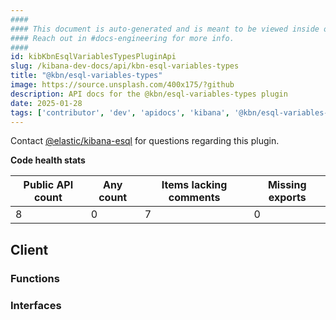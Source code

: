 ```yaml
---
####
#### This document is auto-generated and is meant to be viewed inside our experimental, new docs system.
#### Reach out in #docs-engineering for more info.
####
id: kibKbnEsqlVariablesTypesPluginApi
slug: /kibana-dev-docs/api/kbn-esql-variables-types
title: "@kbn/esql-variables-types"
image: https://source.unsplash.com/400x175/?github
description: API docs for the @kbn/esql-variables-types plugin
date: 2025-01-28
tags: ['contributor', 'dev', 'apidocs', 'kibana', '@kbn/esql-variables-types']
---
```




Contact [@elastic/kibana-esql](https://github.com/orgs/elastic/teams/kibana-esql) for questions regarding this plugin.

**Code health stats**

| Public API count  | Any count | Items lacking comments | Missing exports |
|-------------------|-----------|------------------------|-----------------|
| 8 | 0 | 7 | 0 |

## Client

### Functions
<DocDefinitionList data={kbnEsqlVariablesTypesObj.client.functions}/>

### Interfaces
<DocDefinitionList data={kbnEsqlVariablesTypesObj.client.interfaces}/>

